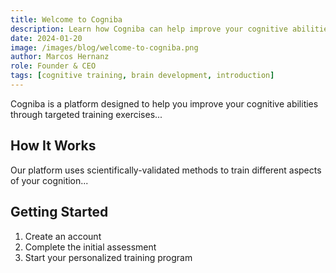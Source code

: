 ```yaml
---
title: Welcome to Cogniba
description: Learn how Cogniba can help improve your cognitive abilities through scientifically-backed training methods.
date: 2024-01-20
image: /images/blog/welcome-to-cogniba.png
author: Marcos Hernanz
role: Founder & CEO
tags: [cognitive training, brain development, introduction]
---
```


Cogniba is a platform designed to help you improve your cognitive abilities through targeted training exercises...

## How It Works

Our platform uses scientifically-validated methods to train different aspects of your cognition...

## Getting Started

1. Create an account
2. Complete the initial assessment
3. Start your personalized training program
